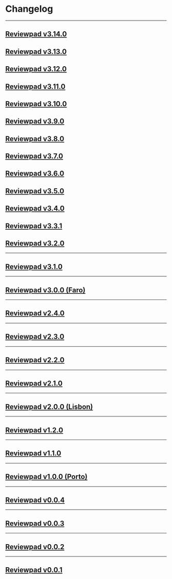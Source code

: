 
# Changelog

---

## [Reviewpad v3.14.0](changelog/reviewpad-v3140-faro-edition)

<Reviewpadv3140 />

## [Reviewpad v3.13.0](changelog/reviewpad-v3130-faro-edition)

<Reviewpadv3130 />

## [Reviewpad v3.12.0](changelog/reviewpad-v3120-faro-edition)

<Reviewpadv3120 />

## [Reviewpad v3.11.0](changelog/reviewpad-v3110-faro-edition)

<Reviewpadv3110 />

## [Reviewpad v3.10.0](changelog/reviewpad-v3100-faro-edition)

<Reviewpadv3100 />

## [Reviewpad v3.9.0](changelog/reviewpad-v390-faro-edition)

<Reviewpadv390 />

## [Reviewpad v3.8.0](changelog/reviewpad-v380-faro-edition)

<Reviewpadv380 />

## [Reviewpad v3.7.0](changelog/reviewpad-v370-faro-edition)

<Reviewpadv370 />

## [Reviewpad v3.6.0](changelog/reviewpad-v360-faro-edition)

<Reviewpadv360 />

## [Reviewpad v3.5.0](changelog/reviewpad-v350-faro-edition)

<Reviewpadv350 />

## [Reviewpad v3.4.0](changelog/reviewpad-v340-faro-edition)

<Reviewpadv340 />

## [Reviewpad v3.3.1](changelog/reviewpad-v331-faro-edition)

<Reviewpadv331 />

## [Reviewpad v3.2.0](changelog/reviewpad-v320-faro-edition)

<Reviewpadv320 />

---

## [Reviewpad v3.1.0](changelog/reviewpad-v310-faro-edition)

<Reviewpadv310 />

---

## [Reviewpad v3.0.0 (Faro)](changelog/reviewpad-v300-faro-edition)

<Reviewpadv300 />

---

## [Reviewpad v2.4.0](changelog/reviewpad-v240-lisbon-edition)

<Reviewpadv240 />

---

## [Reviewpad v2.3.0](changelog/reviewpad-v230-lisbon-edition)

<Reviewpadv230 />

---

## [Reviewpad v2.2.0](changelog/reviewpad-v220-lisbon-edition)

<Reviewpadv220 />

---

## [Reviewpad v2.1.0](changelog/reviewpad-v210-lisbon-edition)

<Reviewpadv210 />

---

## [Reviewpad v2.0.0 (Lisbon)](changelog/reviewpad-v200-lisbon-edition)

<Reviewpadv200 />

---

## [Reviewpad v1.2.0](changelog/reviewpad-v120-porto-edition)

<Reviewpadv120 />

---

## [Reviewpad v1.1.0](changelog/reviewpad-v110-porto-edition)

<Reviewpadv110 />

---

## [Reviewpad v1.0.0 (Porto)](changelog/reviewpad-v100)

<Reviewpadv100 />

---

## [Reviewpad v0.0.4](changelog/reviewpad-v004)

<Reviewpadv004 />

---

## [Reviewpad v0.0.3](changelog/reviewpad-v003)

<Reviewpadv003 />

---

## [Reviewpad v0.0.2](changelog/reviewpad-v002)

<Reviewpadv002 />

---

## [Reviewpad v0.0.1](changelog/reviewpad-v001)

<Reviewpadv001 />
